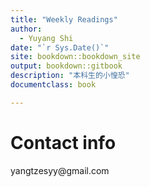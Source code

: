 ```yaml
---
title: "Weekly Readings"
author: 
  - Yuyang Shi
date: "`r Sys.Date()`"
site: bookdown::bookdown_site
output: bookdown::gitbook
description: "本科生的小惶恐"
documentclass: book

---
```


# Contact info

yangtzesyy@gmail.com




